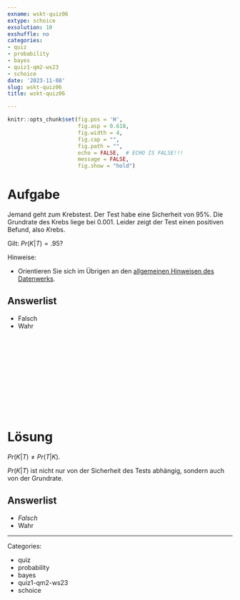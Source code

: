 ```yaml
---
exname: wskt-quiz06
extype: schoice
exsolution: 10
exshuffle: no
categories:
- quiz
- probability
- bayes
- quiz1-qm2-ws23
- schoice
date: '2023-11-08'
slug: wskt-quiz06
title: wskt-quiz06

---
```





```r
knitr::opts_chunk$set(fig.pos = 'H',
                      fig.asp = 0.618,
                      fig.width = 4,
                      fig.cap = "", 
                      fig.path = "",
                      echo = FALSE,  # ECHO IS FALSE!!!
                      message = FALSE,
                      fig.show = "hold")
```






# Aufgabe


Jemand geht zum Krebstest. Der *T*est habe eine Sicherheit von 95%. Die Grundrate des Krebs liege bei 0.001. Leider zeigt der Test einen positiven Befund, also *K*rebs.

Gilt: $Pr(K|T) = .95$?



Hinweise:

- Orientieren Sie sich im Übrigen an den [allgemeinen Hinweisen des Datenwerks](https://datenwerk.netlify.app/hinweise).


Answerlist
----------

* Falsch
* Wahr


</br>
</br>
</br>
</br>
</br>
</br>
</br>
</br>
</br>
</br>

# Lösung


$Pr(K|T) \ne Pr(T|K)$. 

$Pr(K|T)$ ist nicht nur von der Sicherheit des Tests abhängig, sondern auch von der Grundrate.


Answerlist
----------


* *Falsch*
* Wahr








---

Categories: 

- quiz
- probability
- bayes
- quiz1-qm2-ws23
- schoice

